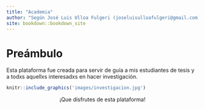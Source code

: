 ```yaml
--- 
title: "Academia"
author: "Según José Luis Ulloa Fulgeri (joseluisulloafulgeri@gmail.com)"
site: bookdown::bookdown_site
---
```


# Preámbulo {-}

Esta plataforma fue creada para servir de guía a mis estudiantes de tesis y a todxs aquellxs interesadxs en hacer investigación.

```r
knitr::include_graphics('images/investigacion.jpg')
```

<p align="center">¡Que disfrutes de esta plataforma!</p>